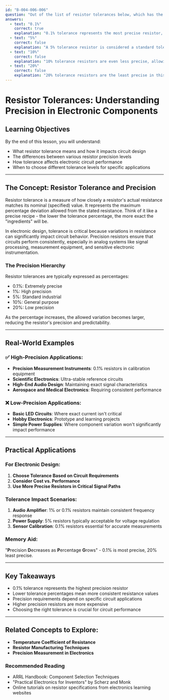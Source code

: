 ```yaml
---
id: "B-004-006-006"
question: "Out of the list of resistor tolerances below, which has the highest precision?"
answers:
  - text: "0.1%"
    correct: true
    explanation: "0.1% tolerance represents the most precise resistor, with an extremely tight manufacturing specification that allows the actual resistance to vary only ±0.001 ohms per ohm of nominal value. This means a 1000 ohm resistor could only deviate between 999 and 1001 ohms, ensuring extremely consistent electrical performance critical for precision analog circuits, measurement equipment, and high-accuracy electronic designs."
  - text: "5%"
    correct: false
    explanation: "A 5% tolerance resistor is considered a standard tolerance for general-purpose electronic applications. It allows the actual resistance to vary up to ±5% from its nominal value, which is much less precise compared to 0.1% tolerance resistors. These are commonly used in circuits where exact resistance is less critical, such as in audio equipment, power supplies, and basic signal conditioning."
  - text: "10%"
    correct: false
    explanation: "10% tolerance resistors are even less precise, allowing the actual resistance to vary up to ±10% from the nominal value. These are typically used in applications where exact resistance is not crucial, such as basic hobby electronics, non-critical signal paths, and circuits where component variation won't significantly impact overall performance."
  - text: "20%"
    correct: false
    explanation: "20% tolerance resistors are the least precise in this list, permitting a wide variation of ±20% from the nominal resistance value. These are used in very basic or non-critical circuits where exact resistance is not important, such as simple LED current limiting, basic power supply designs, and hobbyist electronics projects where high precision is not required."
---
```


# Resistor Tolerances: Understanding Precision in Electronic Components

## Learning Objectives
By the end of this lesson, you will understand:
- What resistor tolerance means and how it impacts circuit design
- The differences between various resistor precision levels
- How tolerance affects electronic circuit performance
- When to choose different tolerance levels for specific applications

---

## The Concept: Resistor Tolerance and Precision

Resistor tolerance is a measure of how closely a resistor's actual resistance matches its nominal (specified) value. It represents the maximum percentage deviation allowed from the stated resistance. Think of it like a precise recipe - the lower the tolerance percentage, the more exact the "ingredients" will be.

In electronic design, tolerance is critical because variations in resistance can significantly impact circuit behavior. Precision resistors ensure that circuits perform consistently, especially in analog systems like signal processing, measurement equipment, and sensitive electronic instrumentation.

### The Precision Hierarchy

Resistor tolerances are typically expressed as percentages:
- 0.1%: Extremely precise
- 1%: High precision
- 5%: Standard industrial
- 10%: General purpose
- 20%: Low precision

As the percentage increases, the allowed variation becomes larger, reducing the resistor's precision and predictability.

---

## Real-World Examples

### ✅ High-Precision Applications:
- **Precision Measurement Instruments**: 0.1% resistors in calibration equipment
- **Scientific Electronics**: Ultra-stable reference circuits
- **High-End Audio Design**: Maintaining exact signal characteristics
- **Aerospace and Medical Electronics**: Requiring consistent performance

### ❌ Low-Precision Applications:
- **Basic LED Circuits**: Where exact current isn't critical
- **Hobby Electronics**: Prototype and learning projects
- **Simple Power Supplies**: Where component variation won't significantly impact performance

---

## Practical Applications

### For Electronic Design:
1. **Choose Tolerance Based on Circuit Requirements**
2. **Consider Cost vs. Performance**
3. **Use More Precise Resistors in Critical Signal Paths**

### Tolerance Impact Scenarios:
1. **Audio Amplifier**: 1% or 0.1% resistors maintain consistent frequency response
2. **Power Supply**: 5% resistors typically acceptable for voltage regulation
3. **Sensor Calibration**: 0.1% resistors essential for accurate measurements

### Memory Aid:
"**P**recision **D**ecreases as **P**ercentage **G**rows" - 0.1% is most precise, 20% least precise.

---

## Key Takeaways

- 0.1% tolerance represents the highest precision resistor
- Lower tolerance percentages mean more consistent resistance values
- Precision requirements depend on specific circuit applications
- Higher precision resistors are more expensive
- Choosing the right tolerance is crucial for circuit performance

---

## Related Concepts to Explore:
- **Temperature Coefficient of Resistance**
- **Resistor Manufacturing Techniques**
- **Precision Measurement in Electronics**

### Recommended Reading
- ARRL Handbook: Component Selection Techniques
- "Practical Electronics for Inventors" by Scherz and Monk
- Online tutorials on resistor specifications from electronics learning websites